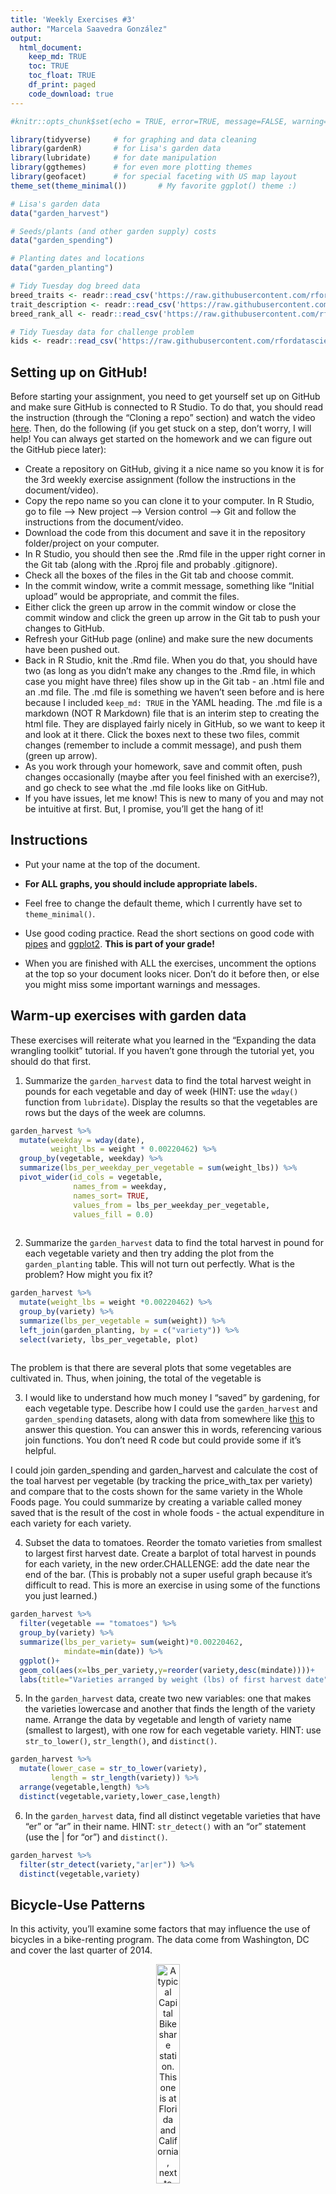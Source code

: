 ```yaml
---
title: 'Weekly Exercises #3'
author: "Marcela Saavedra González"
output: 
  html_document:
    keep_md: TRUE
    toc: TRUE
    toc_float: TRUE
    df_print: paged
    code_download: true
---
```



```r
#knitr::opts_chunk$set(echo = TRUE, error=TRUE, message=FALSE, warning=FALSE)
```

```r
library(tidyverse)     # for graphing and data cleaning
library(gardenR)       # for Lisa's garden data
library(lubridate)     # for date manipulation
library(ggthemes)      # for even more plotting themes
library(geofacet)      # for special faceting with US map layout
theme_set(theme_minimal())       # My favorite ggplot() theme :)
```

```r
# Lisa's garden data
data("garden_harvest")

# Seeds/plants (and other garden supply) costs
data("garden_spending")

# Planting dates and locations
data("garden_planting")

# Tidy Tuesday dog breed data
breed_traits <- readr::read_csv('https://raw.githubusercontent.com/rfordatascience/tidytuesday/master/data/2022/2022-02-01/breed_traits.csv')
trait_description <- readr::read_csv('https://raw.githubusercontent.com/rfordatascience/tidytuesday/master/data/2022/2022-02-01/trait_description.csv')
breed_rank_all <- readr::read_csv('https://raw.githubusercontent.com/rfordatascience/tidytuesday/master/data/2022/2022-02-01/breed_rank.csv')

# Tidy Tuesday data for challenge problem
kids <- readr::read_csv('https://raw.githubusercontent.com/rfordatascience/tidytuesday/master/data/2020/2020-09-15/kids.csv')
```

## Setting up on GitHub!

Before starting your assignment, you need to get yourself set up on GitHub and make sure GitHub is connected to R Studio. To do that, you should read the instruction (through the "Cloning a repo" section) and watch the video [here](https://github.com/llendway/github_for_collaboration/blob/master/github_for_collaboration.md). Then, do the following (if you get stuck on a step, don't worry, I will help! You can always get started on the homework and we can figure out the GitHub piece later):

* Create a repository on GitHub, giving it a nice name so you know it is for the 3rd weekly exercise assignment (follow the instructions in the document/video).  
* Copy the repo name so you can clone it to your computer. In R Studio, go to file --> New project --> Version control --> Git and follow the instructions from the document/video.  
* Download the code from this document and save it in the repository folder/project on your computer.  
* In R Studio, you should then see the .Rmd file in the upper right corner in the Git tab (along with the .Rproj file and probably .gitignore).  
* Check all the boxes of the files in the Git tab and choose commit.  
* In the commit window, write a commit message, something like "Initial upload" would be appropriate, and commit the files.  
* Either click the green up arrow in the commit window or close the commit window and click the green up arrow in the Git tab to push your changes to GitHub.  
* Refresh your GitHub page (online) and make sure the new documents have been pushed out.  
* Back in R Studio, knit the .Rmd file. When you do that, you should have two (as long as you didn't make any changes to the .Rmd file, in which case you might have three) files show up in the Git tab - an .html file and an .md file. The .md file is something we haven't seen before and is here because I included `keep_md: TRUE` in the YAML heading. The .md file is a markdown (NOT R Markdown) file that is an interim step to creating the html file. They are displayed fairly nicely in GitHub, so we want to keep it and look at it there. Click the boxes next to these two files, commit changes (remember to include a commit message), and push them (green up arrow).  
* As you work through your homework, save and commit often, push changes occasionally (maybe after you feel finished with an exercise?), and go check to see what the .md file looks like on GitHub.  
* If you have issues, let me know! This is new to many of you and may not be intuitive at first. But, I promise, you'll get the hang of it! 



## Instructions

* Put your name at the top of the document. 

* **For ALL graphs, you should include appropriate labels.** 

* Feel free to change the default theme, which I currently have set to `theme_minimal()`. 

* Use good coding practice. Read the short sections on good code with [pipes](https://style.tidyverse.org/pipes.html) and [ggplot2](https://style.tidyverse.org/ggplot2.html). **This is part of your grade!**

* When you are finished with ALL the exercises, uncomment the options at the top so your document looks nicer. Don't do it before then, or else you might miss some important warnings and messages.


## Warm-up exercises with garden data

These exercises will reiterate what you learned in the "Expanding the data wrangling toolkit" tutorial. If you haven't gone through the tutorial yet, you should do that first.

  1. Summarize the `garden_harvest` data to find the total harvest weight in pounds for each vegetable and day of week (HINT: use the `wday()` function from `lubridate`). Display the results so that the vegetables are rows but the days of the week are columns.

```r
garden_harvest %>% 
  mutate(weekday = wday(date),
         weight_lbs = weight * 0.00220462) %>% 
  group_by(vegetable, weekday) %>% 
  summarize(lbs_per_weekday_per_vegetable = sum(weight_lbs)) %>% 
  pivot_wider(id_cols = vegetable,
              names_from = weekday,
              names_sort= TRUE,
              values_from = lbs_per_weekday_per_vegetable,
              values_fill = 0.0)
  
```

  2. Summarize the `garden_harvest` data to find the total harvest in pound for each vegetable variety and then try adding the plot from the `garden_planting` table. This will not turn out perfectly. What is the problem? How might you fix it?

```r
garden_harvest %>% 
  mutate(weight_lbs = weight *0.00220462) %>% 
  group_by(variety) %>% 
  summarize(lbs_per_vegetable = sum(weight)) %>% 
  left_join(garden_planting, by = c("variety")) %>% 
  select(variety, lbs_per_vegetable, plot)
  
```
The problem is that there are several plots that some vegetables are cultivated in. Thus, when joining, the total of the vegetable is


  3. I would like to understand how much money I "saved" by gardening, for each vegetable type. Describe how I could use the `garden_harvest` and `garden_spending` datasets, along with data from somewhere like [this](https://products.wholefoodsmarket.com/search?sort=relevance&store=10542) to answer this question. You can answer this in words, referencing various join functions. You don't need R code but could provide some if it's helpful.
  
I could join garden_spending and garden_harvest and calculate the cost of the toal harvest per vegetable (by tracking the price_with_tax per variety) and compare that to the costs shown for the same variety in the Whole Foods page. You could summarize by creating a variable called money saved that is the result of the cost in whole foods - the actual expenditure in each variety for each variety.

  4. Subset the data to tomatoes. Reorder the tomato varieties from smallest to largest first harvest date. Create a barplot of total harvest in pounds for each variety, in the new order.CHALLENGE: add the date near the end of the bar. (This is probably not a super useful graph because it's difficult to read. This is more an exercise in using some of the functions you just learned.)

```r
garden_harvest %>% 
  filter(vegetable == "tomatoes") %>% 
  group_by(variety) %>% 
  summarize(lbs_per_variety= sum(weight)*0.00220462,
            mindate=min(date)) %>% 
  ggplot()+
  geom_col(aes(x=lbs_per_variety,y=reorder(variety,desc(mindate))))+
  labs(title="Varieties arranged by weight (lbs) of first harvest date", x=" ", y=" ")
```

  5. In the `garden_harvest` data, create two new variables: one that makes the varieties lowercase and another that finds the length of the variety name. Arrange the data by vegetable and length of variety name (smallest to largest), with one row for each vegetable variety. HINT: use `str_to_lower()`, `str_length()`, and `distinct()`.
  
```r
garden_harvest %>% 
  mutate(lower_case = str_to_lower(variety),
         length = str_length(variety)) %>% 
  arrange(vegetable,length) %>% 
  distinct(vegetable,variety,lower_case,length)
```

  6. In the `garden_harvest` data, find all distinct vegetable varieties that have "er" or "ar" in their name. HINT: `str_detect()` with an "or" statement (use the | for "or") and `distinct()`.

```r
garden_harvest %>% 
  filter(str_detect(variety,"ar|er")) %>% 
  distinct(vegetable,variety)
```


## Bicycle-Use Patterns

In this activity, you'll examine some factors that may influence the use of bicycles in a bike-renting program.  The data come from Washington, DC and cover the last quarter of 2014.

<center>

![A typical Capital Bikeshare station. This one is at Florida and California, next to Pleasant Pops.](https://www.macalester.edu/~dshuman1/data/112/bike_station.jpg){width="30%"}


![One of the vans used to redistribute bicycles to different stations.](https://www.macalester.edu/~dshuman1/data/112/bike_van.jpg){width="30%"}

</center>

Two data tables are available:

- `Trips` contains records of individual rentals
- `Stations` gives the locations of the bike rental stations

Here is the code to read in the data. We do this a little differently than usual, which is why it is included here rather than at the top of this file. To avoid repeatedly re-reading the files, start the data import chunk with `{r cache = TRUE}` rather than the usual `{r}`.

```r
data_site <- 
  "https://www.macalester.edu/~dshuman1/data/112/2014-Q4-Trips-History-Data.rds" 
Trips <- readRDS(gzcon(url(data_site)))
Stations<-read_csv("http://www.macalester.edu/~dshuman1/data/112/DC-Stations.csv")
```

**NOTE:** The `Trips` data table is a random subset of 10,000 trips from the full quarterly data. Start with this small data table to develop your analysis commands. **When you have this working well, you should access the full data set of more than 600,000 events by removing `-Small` from the name of the `data_site`.**

### Temporal patterns

It's natural to expect that bikes are rented more at some times of day, some days of the week, some months of the year than others. The variable `sdate` gives the time (including the date) that the rental started. Make the following plots and interpret them:

  7. A density plot, which is a smoothed out histogram, of the events versus `sdate`. Use `geom_density()`.
  
```r
Trips %>% 
  ggplot(aes(x=sdate))+
  geom_density()+
  scale_y_continuous(labels=scales::comma)+
  labs(title="Density of bike usage per date", x="", y="")
```
  
  8. A density plot of the events versus time of day.  You can use `mutate()` with `lubridate`'s  `hour()` and `minute()` functions to extract the hour of the day and minute within the hour from `sdate`. Hint: A minute is 1/60 of an hour, so create a variable where 3:30 is 3.5 and 3:45 is 3.75.
  
```r
Trips %>% 
  mutate(hr = hour(sdate), minutes = minute(sdate)*1/60,
         hr_minute= hr+minutes) %>% 
  ggplot(aes(x=hr_minute))+
  geom_density()+
  labs(x=" ", y=" ", title=" Density of rentals by the hour")
```
  
  9. A bar graph of the events versus day of the week. Put day on the y-axis.
  
```r
Trips%>%
  mutate(day_week=wday(sdate)) %>% 
  group_by(day_week) %>% 
  ggplot()+
  geom_bar(aes(y=day_week))+
  labs(x=" ", title=" Events per day of the week",y="Day of the week (1=sunday)")
```
  
  10. Facet your graph from exercise 8. by day of the week. Is there a pattern?
  
```r
Trips %>% 
  mutate(hr = hour(sdate), minutes = minute(sdate)*1/60,
         hr_minute= hr+minutes) %>% 
  ggplot(aes(x=hr_minute))+
  geom_density()+
  facet_wrap(~wday(sdate))+
  labs(x=" ", y=" ", title=" Density of rentals by the hour per day of the week")
```
  
  It seems like there are certain times of the day where more bikes are being rented, for example, from 5 am to 8 am. On the other hand there seems like at some other hours the number of bikes rented decline. These are usually late at night after 5 pm.

The variable `client` describes whether the renter is a regular user (level `Registered`) or has not joined the bike-rental organization (`Causal`). The next set of exercises investigate whether these two different categories of users show different rental behavior and how `client` interacts with the patterns you found in the previous exercises. 

  11. Change the graph from exercise 10 to set the `fill` aesthetic for `geom_density()` to the `client` variable. You should also set `alpha = .5` for transparency and `color=NA` to suppress the outline of the density function.
  
```r
Trips %>% 
  mutate(hr = hour(sdate), minutes = minute(sdate)*1/60,
         hr_minute= hr+minutes) %>% 
  ggplot(aes(x=hr_minute))+
  geom_density(aes(fill=client),alpha= 0.5, color=NA)+
  facet_wrap(~wday(sdate))+
  labs(x=" ", y=" ", title="Density of rentals by the hour per day of the week by type of client")
```

  12. Change the previous graph by adding the argument `position = position_stack()` to `geom_density()`. In your opinion, is this better or worse in terms of telling a story? What are the advantages/disadvantages of each?
  
```r
Trips %>% 
  mutate(hr = hour(sdate), minutes = minute(sdate)*1/60,
         hr_minute= hr+minutes) %>% 
  ggplot(aes(x=hr_minute))+
  geom_density(aes(fill=client),alpha= 0.5, color=NA,position=position_stack())+
  facet_wrap(~wday(sdate))+
  labs(x=" ", y=" ", title="Density of rentals by the hour per day of the week by type of client")
```
  
  I personally like more the graph in question 11. It is easier to compare if we can see where both densities start and compare where the overlap of the graphs gets delimited. However, the second graph seems somehow easier to get overall information from given that the graphs are stacked,
  
  13. In this graph, go back to using the regular density plot (without `position = position_stack()`). Add a new variable to the dataset called `weekend` which will be "weekend" if the day is Saturday or Sunday and  "weekday" otherwise (HINT: use the `ifelse()` function and the `wday()` function from `lubridate`). Then, update the graph from the previous problem by faceting on the new `weekend` variable. 
  
```r
Trips %>% 
  mutate(hr = hour(sdate), minutes = minute(sdate)*1/60,
         hr_minute= hr+minutes,
         weekend = ifelse(wday(sdate) < 6, "weekday","weekend")) %>% 
  ggplot(aes(x=hr_minute))+
  geom_density()+
  facet_wrap(~weekend)+
  labs(x=" ", y=" ", title="Density of rentals by the hour for weekdays and weekends")
```
  
  14. Change the graph from the previous problem to facet on `client` and fill with `weekday`. What information does this graph tell you that the previous didn't? Is one graph better than the other?
  
```r
Trips %>% 
  mutate(hr = hour(sdate), minutes = minute(sdate)*1/60,
         hr_minute= hr+minutes,
         weekend = ifelse(wday(sdate) < 6, "weekday","weekend")) %>% 
  ggplot(aes(x=hr_minute))+
  geom_density(aes(fill=weekend),alpha= 0.5, color=NA)+
  facet_wrap(~client)+
  labs(x=" ", y=" ", title="Density of rentals by the hour and type of client for weekends and weekdays")
```
  It allows us to differentiate by casual and registered users, weekday and weekend and distinguish by the hour of the day. While the previous graph only allows us to distinguish by hour of the day and weekend/weekday.
  
### Spatial patterns

  15. Use the latitude and longitude variables in `Stations` to make a visualization of the total number of departures from each station in the `Trips` data. Use either color or size to show the variation in number of departures. We will improve this plot next week when we learn about maps!
  
```r
Trips %>% 
  mutate(name = sstation) %>% 
  left_join(Stations, by= c("name")) %>% 
  group_by(name, lat,long) %>% 
  summarise(n=n()) %>% 
  ggplot(aes(x=long,y=lat))+
  geom_point(aes(size= n))+
  scale_color_viridis_c()+
  labs(title="Total departures from each station", x="longitude",y="latitude")
```
  
  16. Only 14.4% of the trips in our data are carried out by casual users. Create a plot that shows which area(s) have stations with a much higher percentage of departures by casual users. What patterns do you notice? (Again, we'll improve this next week when we learn about maps).
  
```r
Trips %>% 
  group_by(sstation) %>% 
  summarise(casual= sum(client == "Casual"),ntotal=n()) %>% 
  mutate(portionCasual= casual/ntotal) %>% 
  left_join(Stations, by=c("sstation"="name")) %>% 
  ggplot(aes(x=long, y=lat))+
  geom_point(aes(color= portionCasual))+
  scale_color_viridis_c()+
  labs(title="Total departures from each station", x="longitude",y="latitude")
```
  
**DID YOU REMEMBER TO GO BACK AND CHANGE THIS SET OF EXERCISES TO THE LARGER DATASET? IF NOT, DO THAT NOW.**

## Dogs!

In this section, we'll use the data from 2022-02-01 Tidy Tuesday. If you didn't use that data or need a little refresher on it, see the [website](https://github.com/rfordatascience/tidytuesday/blob/master/data/2022/2022-02-01/readme.md).

  17. The final product of this exercise will be a graph that has breed on the y-axis and the sum of the numeric ratings in the `breed_traits` dataset on the x-axis, with a dot for each rating. First, create a new dataset called `breed_traits_total` that has two variables -- `Breed` and `total_rating`. The `total_rating` variable is the sum of the numeric ratings in the `breed_traits` dataset (we'll use this dataset again in the next problem). Then, create the graph just described. Omit Breeds with a `total_rating` of 0 and order the Breeds from highest to lowest ranked. You may want to adjust the `fig.height` and `fig.width` arguments inside the code chunk options (eg. `{r, fig.height=8, fig.width=4}`) so you can see things more clearly - check this after you knit the file to assure it looks like what you expected.

```r
breed_traits_total<- breed_traits %>% 
  group_by(Breed) %>% 
  summarise(total_rating=sum(`Affectionate With Family`,`Good With Other Dogs`,`Good With Young Children`,`Shedding Level`,`Coat Grooming Frequency`,`Drooling Level`,`Openness To Strangers`,`Playfulness Level`,`Watchdog/Protective Nature`,`Adaptability Level`,`Trainability Level`,`Energy Level`,`Barking Level`,`Mental Stimulation Needs`)) %>% 
  filter(total_rating!=0) %>% 
  arrange(desc(total_rating))

breed_traits_total%>% 
  ggplot(aes(y=fct_reorder(Breed,total_rating),x=total_rating)) +
  geom_point()+
  labs(title="Total rating per Breed", x= " ", y=" ")

```

  18. The final product of this exercise will be a graph with the top-20 dogs in total ratings (from previous problem) on the y-axis, year on the x-axis, and points colored by each breed's ranking for that year (from the `breed_rank_all` dataset). The points within each breed will be connected by a line, and the breeds should be arranged from the highest median rank to lowest median rank ("highest" is actually the smallest numer, eg. 1 = best). After you're finished, think of AT LEAST one thing you could you do to make this graph better. HINTS: 1. Start with the `breed_rank_all` dataset and pivot it so year is a variable. 2. Use the `separate()` function to get year alone, and there's an extra argument in that function that can make it numeric. 3. For both datasets used, you'll need to `str_squish()` Breed before joining. 
  
```r
top20 <- breed_traits_total %>% 
  mutate(Breed_squished= str_squish(Breed)) %>% 
  slice(1:20)

breed_rank_all %>% 
  pivot_longer(cols = starts_with("20"),
               names_to = "Year",
               values_to = "Rank") %>% 
  separate(Year,into=c("Year","deletable")) %>% 
  select(-links,-Image,-deletable) %>% 
  mutate(Breed_squished= str_squish(Breed)) %>% 
  right_join(top20, by=c("Breed"="Breed_squished")) %>% 
  group_by(Breed) %>% 
  mutate(median= median(Rank)) %>% 
  ggplot(aes(y=fct_reorder(Breed,desc(median)),x=Year,color=Rank)) +
  geom_point()+
  scale_color_viridis_c()+
  labs(title="Rank per year for the 20 highest rated dogs",x=" ", y=" ")
```
  
  19. Create your own! Requirements: use a `join` or `pivot` function (or both, if you'd like), a `str_XXX()` function, and a `fct_XXX()` function to create a graph using any of the dog datasets. One suggestion is to try to improve the graph you created for the Tidy Tuesday assignment. If you want an extra challenge, find a way to use the dog images in the `breed_rank_all` file - check out the `ggimage` library and [this resource](https://wilkelab.org/ggtext/) for putting images as labels.
  
```r
top20_worstDoggos <- breed_traits_total %>% 
  slice(-1:-174)

breed_rank_all %>% 
  pivot_longer(cols = starts_with("20"),
               names_to = "Year",
               values_to = "Rank") %>% 
  separate(Year,into=c("Year","deletable")) %>% 
  select(-links,-Image,-deletable) %>% 
  right_join(top20_worstDoggos, by="Breed") %>% 
  group_by(Breed) %>% 
  mutate(median= median(Rank)) %>% 
  ggplot(aes(y=fct_reorder(Breed,desc(median)),x=Year,color=Rank, na.rm = TRUE)) +
  geom_point()+
  scale_color_viridis_c()+
  labs(title="Rank per year for the 20 lowest rated dogs",x=" ", y=" ")
```

## GitHub link

  20. Below, provide a link to your GitHub page with this set of Weekly Exercises. Specifically, if the name of the file is 03_exercises.Rmd, provide a link to the 03_exercises.md file, which is the one that will be most readable on GitHub.
  
  [link](https://github.com/MarcelaSaavedraG/marcela_test_repo/tree/main/Exercises)

## Challenge problem! 

This problem uses the data from the Tidy Tuesday competition this week, `kids`. If you need to refresh your memory on the data, read about it [here](https://github.com/rfordatascience/tidytuesday/blob/master/data/2020/2020-09-15/readme.md). 

  21. In this exercise, you are going to try to replicate the graph below, created by Georgios Karamanis. I'm sure you can find the exact code on GitHub somewhere, but **DON'T DO THAT!** You will only be graded for putting an effort into this problem. So, give it a try and see how far you can get without doing too much googling. HINT: use `facet_geo()`. The graphic won't load below since it came from a location on my computer. So, you'll have to reference the original html on the moodle page to see it.


**DID YOU REMEMBER TO UNCOMMENT THE OPTIONS AT THE TOP?**
